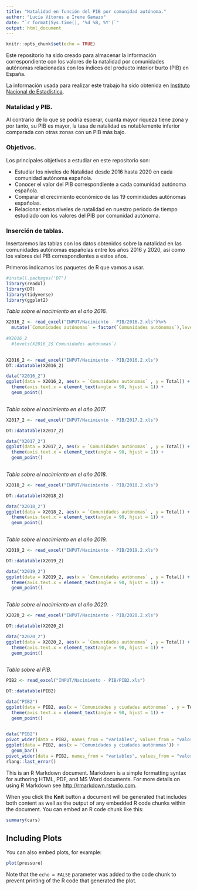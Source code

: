 ```yaml
---
title: "Natalidad en función del PIB por comunidad autónoma."
author: "Lucía Vítores e Irene Gamazo"
date: "`r format(Sys.time(), '%d %B, %Y')`"
output: html_document
---
```


```r
knitr::opts_chunk$set(echo = TRUE)
```

Este repositorio ha sido creado para almacenar la información correspondiente con los valores de la natalidad por comunidades autónomas relacionadas con los índices del producto interior burto (PIB) en España. 

La información usada para realizar este trabajo ha sido obtenida en [Instituto Nacional de Estadística](https://www.ine.es/).

### __Natalidad y PIB.__
Al contrario de lo que se podría esperar, cuanta mayor riqueza tiene zona y por tanto, su PIB es mayor, la tasa de natalidad es notablemente inferior comparada con otras zonas con un PIB más bajo.


### __Objetivos.__
Los principales objetivos a estudiar en este repositorio son:

+ Estudiar los niveles de Natalidad desde 2016 hasta 2020 en cada comunidad autónoma española. 
+ Conocer el valor del PIB correspondiente a cada comunidad autónoma española.
+ Comparar el crecimiento económico de las 19 cominidades autónomas españolas.
+ Relacionar estos niveles de natalidad en nuestro periodo de tiempo estudiado con los valores del PIB por comunidad autónoma.

### __Inserción de tablas.__
Insertaremos las tablas con los datos obtenidos sobre la natalidad en las comunidades autónomas españolas entre los años 2016 y 2020, así como los valores del PIB correspondientes a estos años. 

Primeros indicamos los paquetes de R que vamos a usar. 

```r
#install.packages('DT')
library(readxl)
library(DT)
library(tidyverse)
library(ggplot2)
```

_Tabla sobre el nacimiento en el año 2016._
```r
X2016_2 <- read_excel("INPUT/Nacimiento - PIB/2016.2.xls")%>%
  mutate(`Comunidades autónomas` = factor(`Comunidades autónomas`),levels = c("01 Andalucía", "02 Aragón", "03 Asturias, Principado de", "04 Balears, Illes","05 Canarias", "06 Cantabria", "07 Castilla y León", "08 Castilla - La Mancha", "09 Cataluña", "10 Comunitat Valenciana","11 Extremadura", "12 Galicia", "13 Madrid, Comunidad de", "14 Murcia, Región de", "15 Navarra, Comunidad Foral de", "16 País Vasco", "17 Rioja, La", "18 Ceuta", "19 Melilla"),labels = c("Andalucía", "Aragón", "Asturias", "Baleares", "Canarias", "Cantabria", "Castilla y León", "Castilla la Mancha", "Cataluña","Valencia", "Extremadura", "Galicia", "Madrid", "Murcia", "Navarra","Pais Vasco", "La Rioja", "Ceuta","Melilla"))
 
#X2016_2 
  #levels(X2016_2$`Comunidades autónomas`)
   
```

```r
X2016_2 <- read_excel("INPUT/Nacimiento - PIB/2016.2.xls")
DT::datatable(X2016_2)
```

```r
data("X2016_2")
ggplot(data = X2016_2, aes(x = `Comunidades autónomas` , y = Total)) +
  theme(axis.text.x = element_text(angle = 90, hjust = 1)) +
  geom_point()
  
```

_Tabla sobre el nacimiento en el año 2017._
```r
X2017_2 <- read_excel("INPUT/Nacimiento - PIB/2017.2.xls")
```

```r
DT::datatable(X2017_2)
```

```r
data("X2017_2")
ggplot(data = X2017_2, aes(x = `Comunidades autónomas` , y = Total)) +
  theme(axis.text.x = element_text(angle = 90, hjust = 1)) +
  geom_point()
  
```

_Tabla sobre el nacimiento en el año 2018._
```r
X2018_2 <- read_excel("INPUT/Nacimiento - PIB/2018.2.xls")
```

```r
DT::datatable(X2018_2)
```

```r
data("X2018_2")
ggplot(data = X2018_2, aes(x = `Comunidades autónomas` , y = Total)) +
  theme(axis.text.x = element_text(angle = 90, hjust = 1)) +
  geom_point()
  
```

_Tabla sobre el nacimiento en el año 2019._
```r
X2019_2 <- read_excel("INPUT/Nacimiento - PIB/2019.2.xls")
```

```r
DT::datatable(X2019_2)
```

```r
data("X2019_2")
ggplot(data = X2019_2, aes(x = `Comunidades autónomas` , y = Total)) +
  theme(axis.text.x = element_text(angle = 90, hjust = 1)) +
  geom_point()
  
```

_Tabla sobre el nacimiento en el año 2020._
```r
X2020_2 <- read_excel("INPUT/Nacimiento - PIB/2020.2.xls")
```

```r
DT::datatable(X2020_2)
```

```r
data("X2020_2")
ggplot(data = X2020_2, aes(x = `Comunidades autónomas` , y = Total)) +
  theme(axis.text.x = element_text(angle = 90, hjust = 1)) +
  geom_point()
  
```

_Tabla sobre el PIB._
```r
PIB2 <- read_excel("INPUT/Nacimiento - PIB/PIB2.xls")
```

```r
DT::datatable(PIB2)
```

```r
data("PIB2")
ggplot(data = PIB2, aes(x = `Comunidades y ciudades autónomas` , y = Total)) +
  theme(axis.text.x = element_text(angle = 90, hjust = 1)) +
  geom_point()
  
```

```r
data("PIB2")
pivot_wider(data = PIB2, names_from = "variables", values_from = "valores")
ggplot(data = PIB2, aes(x = 'Comunidades y ciudades autónomas')) +
  geom_bar()
pivot_wider(data = PIB2, names_from = "variables", values_from = "valores")
rlang::last_error()

```




This is an R Markdown document. Markdown is a simple formatting syntax for authoring HTML, PDF, and MS Word documents. For more details on using R Markdown see <http://rmarkdown.rstudio.com>.

When you click the **Knit** button a document will be generated that includes both content as well as the output of any embedded R code chunks within the document. You can embed an R code chunk like this:

```r
summary(cars)
```

## Including Plots

You can also embed plots, for example:

```r
plot(pressure)
```

Note that the `echo = FALSE` parameter was added to the code chunk to prevent printing of the R code that generated the plot.


